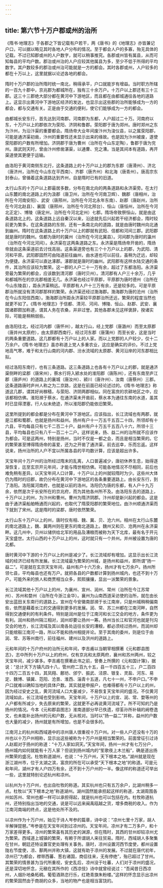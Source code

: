 ```yaml
---
---
---
```

title: 第六节十万户郡或州的治所
---





《隋书·地理志》于各郡之下皆记载有户若干，两《唐书》的《地理志》亦皆兼记户口，可以据以略见其时各地人户分布的情况。至于都会人户的多寡，殆无具体的记载。不过已知郡或州的人户数字，就可以稍事推究。各郡或州皆有属县，从而可知每县的平均户数。郡治或州治的人户应较其他属县为多，至少不低于所得的平均数字。其户数较多的郡治或州治可能就是一方的都会。其时各郡或州，人户较多的都在十万以上，这里就据以论述各地的都会。

隋时十万户郡的治所隋时统一南北，稍得承平，户口就能岁有增益。当时职方所辖的一百九十郡中，京兆郡为都城所在，独有三十余万户。十万户以上郡还有三十三郡。这三十三郡绝大部分都在黄河中下游地区，而且都在由都城通往各地的道路上。这显示出黄河中下游地区经济的发达，也显示出这些郡的治所能够成为一方的都会，都与交通有关。正是由于交通的便利，使它们能够成为一方的都会。

由都城长安东行，首先达到河南郡。河南郡为东都，人户超过二十万。河南府以东，十万户以上的郡依次为荥阳、济阴和鲁郡。荥阳郡于唐为郑州。唐时郑州之东为汴州，为沿汴渠的重要都会。隋炀帝大业年间废汴州为浚仪县，以之属荥阳郡，可能是通济渠初凿，汴州的重要性还未显示出来的缘故。也是因为汴州被废，遂使荥阳郡的户数有所增加。济阴郡于唐为曹州（治所在今山东定陶），鲁郡于唐为兖州。唐武则天时，曾由汴州修凿湛渠，以通曹、兖之漕。当是其间本有道路，再开渠道使其更便于运输。

由洛阳于黄河南侧东北行，这条道路上的十万户以上的郡为东郡（唐滑州）、济北（唐济州，治所在今山东在平西南）、齐郡（唐齐州）和北海（唐青州）。唐高宗东封泰山，曾循着这条道路达到齐州，自是隋时已有的旧道。

太行山东的十万户以上郡最居多数，分布在南北向的两条道路和永济渠旁。在太行山东麓的南北道路上的为汲郡（唐卫州，治所在今河南卫辉）、魏郡（唐相州，治所在今河南安阳）、武安（唐邢州，治所在今河北永年东南）、赵郡（唐赵州，治所在今河北赵县）、襄国（唐邢州，治所在今河北邢台）、恒山（唐恒州，治所在今河北正定）、博陵（唐定州，治所在今河北定州）七郡。隋场帝致祭恒山，就是由这条道路北上的。这条道路上远自秦汉以来，沿途就先后兴起若干经济都会，隋时较前更为繁多。在这条道路的东侧，还有一条南北向的道路，就是由唐时魏州向北通到幽州。隋时在这条道路上的十万户以上的郡就有武阳、信都和河间三郡。武阳郡就是唐时的魏州。信都为唐时的冀州（治所在今河北冀县）。河间郡为唐时的瀛州（治所在今河北河间）。永济渠在这两条道路之东。永济渠是隋炀帝开凿的，隋炀帝就由这条渠道前去讨伐高丽。这条渠道旁也有三个十万户以上的郡，为武阳、清河和平原。武阳郡固然可由陆道前往幽州，由水道也可以前往，虽稍为迂远，却较为便捷。永济渠可以直达涿郡。涿郡就是唐时的幽州。武阳郡有这样水陆交通的条件，其治所应该较为繁荣。这一郡的人户二十一万有余，超过了东都洛阳。永济渠旁最为繁荣的都会，应该数到清河郡（唐时贝州）。清河郡有人户三十余万，几乎和都城所在的京兆郡相差无几。永济渠也经过平原郡，平原郡为唐时德州（治所在今山东陵县），距永济渠稍远。平原郡有人户十三万有余，还是较多的。可是平原郡治所就没有清河郡那样的繁荣。永济渠还经过渤海郡。渤海郡为唐的沧州（治所在今山东阳信西南）。渤海郡治所距永济渠较平原郡治所还远，繁荣的程度当然也就更不如了。《隋书·地理志》于信都、清河、河间、博陵、恒山、赵郡、武安、襄国诸郡颇加称道，谓其人务在农桑，并非过誉。其他各郡未见这样褒辞，揆诸实际，可能是稍稍弱些。

由洛阳往北，经过河内郡（唐怀州），越太行山，经上党郡（唐潞州）而至太原郡（唐并州太原府），由太原郡西南行，经过河东郡（唐蒲州）而至长安，这是当时的两条重要道路。这几郡都有十万户以上的人家。而以上党郡的人户较少，仅十二万余户。《隋书·地理志》虽亦称道上党人多重农业，这应是确实的评价。不过上党地高气寒，难于和太行山南的河内郡、汾水流域的太原郡、黄河沿岸的河东郡相比拟。

经过洛阳东南行，也有三条道路。这三条道路上也各有十万户以上的郡，就是通济渠侧畔的梁郡（唐宋州），蔡水行将入颍水处的淮阳郡（唐陈州），还有东南至庐江郡（唐庐州）的道路上的襄城（唐汝州）、颍川（唐许州）、汝南（唐蔡州）三郡。这条道路唐时庐州人称之为二京路，这是在前面已经论述过的。《隋书·地理志》称道这几郡，谓其好尚稼穑，与荥阳、济阴两郡相似。同在富庶的农耕地区之中，应该都相仿佛。淮阳濒于蔡水，在通济渠未开凿前，蔡水本为通往东南的水道，虽其时已显得湮塞，行人似未绝迹，所以淮阳郡仍能依旧繁荣。

这里所提到的都会都是分布在黄河中下游地区。应该指出，长江流域也有两郡，就是江都和蜀郡，也就是扬州和益州。扬州有户十一万五千五百二十四，所领却有十六县，平均每县只有七千二百二十户。益州有户十万五千五百八十六，所领十三县，平均每县也只有八千一百二十二户。这样说来，扬、益二州的治所就不应该作为都会。可是这两州，特别是扬州，当时不仅是一都之会，而且是相当繁荣的。它的繁荣甚至博得隋炀帝的喜爱，还为之开凿了通济渠，前去巡幸，乐而忘返。这样说来，扬州治所的人户不宜以所属各县的平均数计算，应该是超出许多。

天宝年间十万户州的治所经过隋末的乱离，人口普遍减少，唐初休养生息，始得逐渐恢复，迄至玄宗开元年间，才能与隋世相仿佛。可能各地情况不尽相同，前后也难免稍有差异。以天宝年间人口计算，十万户以上的州就较隋时为少。这些州大体仍为隋时的旧郡，故仍分布在黄河中下游地区的各条重要道路上。由长安东行，到了洛阳。洛阳属河南府，也就是以前的洛州。洛阳仍为唐的东都，有人户十九万余，依然是次于长安所在的京兆府，而为其他各州所不及。由洛阳东去的道路上，十万户以上的州，为汴州和曹州。曹州为隋济阴郡。汴州却是新兴起的都会。这是由于通济渠船舶畅通而兴起的，也取代了隋荥阳郡的繁荣地位。由汴州顺通济渠而下就到了宋州。这是隋时的梁郡，唐时依然繁荣。

太行山东十万户以上的州，唐时仅有相、魏、冀、贝、沧六州。相州在太行山东麓的南北道路上，魏、冀两州则在更东的南北道路上。魏州又和贝、沧两州在永济渠畔。这几州中，贝州以储供给北军的用品及漕粮而被称为天下北库，最有名于开元天宝盛世。太行山西的十万户以上的州，这时就只有一个并州。并州被设置为唐的北都。

唐时黄河中下游的十万户以上的州是减少了。长江流域却有增加。这显示出长江流域的经济已经有所发展。长江流域最为繁荣的州城，是扬州和益州，即所谓“扬一益二”。可是就在玄宗天宝年间，益州有户十六万余，扬州才有七万余户。扬州所领七县，平均每县也还有万户。就把各县的户数都计算到扬州城内，也还不到十万户。可能外来的旅人和商贾相当众多，熙熙攘攘，显出一派繁荣的景象。

长江流域其他十万户以上的州，为襄州、宣州、润州、常州（治所在今江苏常州）、苏州和婺州（治所在今浙江金华）。襄州为山南西道采访使的治所，就在由长安出蓝田关东南行的道路上。宣州在今安徽南部濒于长江南岸，只是州城稍稍偏南些，依然是藉着长江的交通得到更多的发展。润、常、苏三州都在江南河畔，自然得到交通便利的有利条件。特别是润州是位于江南河和长江交会的地方，条件更为有利。润州和扬州隔江相对，润州却要让扬州一筹。扬州当长江和官河也就是刊沟交会的地方，长江流域及其以南各处运往长安的漕粮，都必须经过扬州，而润州却只能绾毂江南河一路，所以不能和扬州相提并论。至于其南的委州，则是位于由润、常、苏等州南行，前往福州、建州以及洪州的道路上。

元和年间的十万户府州的治所元和年间，李吉甫以当朝宰相撰著《元和郡县图志》，志中所列十万户以上的府州，仅有京兆和太原两府，襄州和苏州两州，较之天宝年间，减少甚多。李吉甫在撰著此书之前，曾奏上所撰的《元和国计簿》，据说：“总计天下方镇凡四十八，管州府二百九十五，县一千四百五十三，户二百四十四万二百五十四，其凤翔、鄜坊、邠宁、振武、泾原、银复、灵盐、河东、易定、魏博、镇冀、范阳、沧景、淮西、淄青十五道，凡七十一州，不申户口。”不申户口就难以确知当地的具体户数。其实就是申报户，也难得都有十万户以上的州，因为经过安史之乱，黄河流域人口大量减少，不易恢复天宝年间的盛况。不仅黄河流域如此，长江流域也受到影响。天宝年间，十万户以上的宣、润、常、婺等州的人户都有所减少，失去原来的繁荣，这就更不必再说黄河流域了。所不可知的乃是扬州的情况。今本《元和郡县图志》淮南道部分早已佚遗，缪荃孙所补辑的阙卷逸文，也未能补出扬州的元和户数，无从核对。当时以“扬一益二”并称，益州的户数也大量的减少，扬州就是有所增加，也是不会很多的。

江南河上的杭州和西域遁中的凉州唐人很重视十万户州。对一些人户还没有十万的州也以十万户州相称，显示出这些被称为十万户州是相当繁荣的。前面曾征引过诗人赵嘏对于扬州的称道：“十万人家如洞天。”天宝年间，扬州一州才有七万分户，扬州城内如何就能有十万人家？但说到扬州城内的“笙歌夜上木兰船”，确是道出扬州繁荣的盛况。杜牧称道湖州，也说：“十万户州，天下根本之地。”湖州就是现在浙江湖州市，位于太湖之滨，富庶的所在可以承受“天下根本之地”的称道。可是元和年间，湖州才有人户四万有余，还不到十万户州的一半。像这样的称道还可举出一些，这里就特别论述杭州和凉州。

以杭州为十万户州，也出自杜牧的称道。其实杭州也只有五万余户，比湖州稍多一点。杜牧以“天下根本之地”称道湖州。湖州固然能承担起这样的称道，太湖周围各州如苏州、常州也都一样可以承担得起，就是杭州也可以包括在内。杜牧称道杭州，还特别指出当地的交通，说是可以远来闽禹瓯越之货，增多商税的收入。作为江南河南端的终点，这是他处所不及的。

以凉州作为十万户州，始见于诗人岑参的篇章，诗中说：“凉州七里十万家，胡人半解弹琵琶。”岑参是在天宝年间到过凉州的。天宝年间，凉州才有二万多户，和十万家差得更多。凉州的繁荣虽有其历史的渊源，但在隋时，其西的甘州却较凉州尤为繁荣。西域道上城镇的繁荣，有赖于所谓胡人来往贸易。隋时，西域胡人多聚集在甘州，朝廷还特设置官吏处理有关事务。唐时，凉州设置河西节度使，都州设置陇右节度使，凉、鄯两州并称大镇，这就有助于凉州的发展。不过就在唐代初年，凉州已“为都会，襟带西蕃、葱右诸国，商侣往来，无有停绝”，殆已超过了甘州。其繁荣的情景甚为当代所重视，安史乱后，凉州没于吐蕃，人们对于凉州的盛况，还是深切地怀念，元稹在其所作的《西凉伎》诗中就曾经说过：“吾闻昔日西凉州，人烟扑地桑柘稠。葡萄酒熟恣行乐，红艳青旗朱粉楼。”这样的怀念显示出凉州的繁荣固然由于商胡的众多，当地的物产也是相当富饶的。